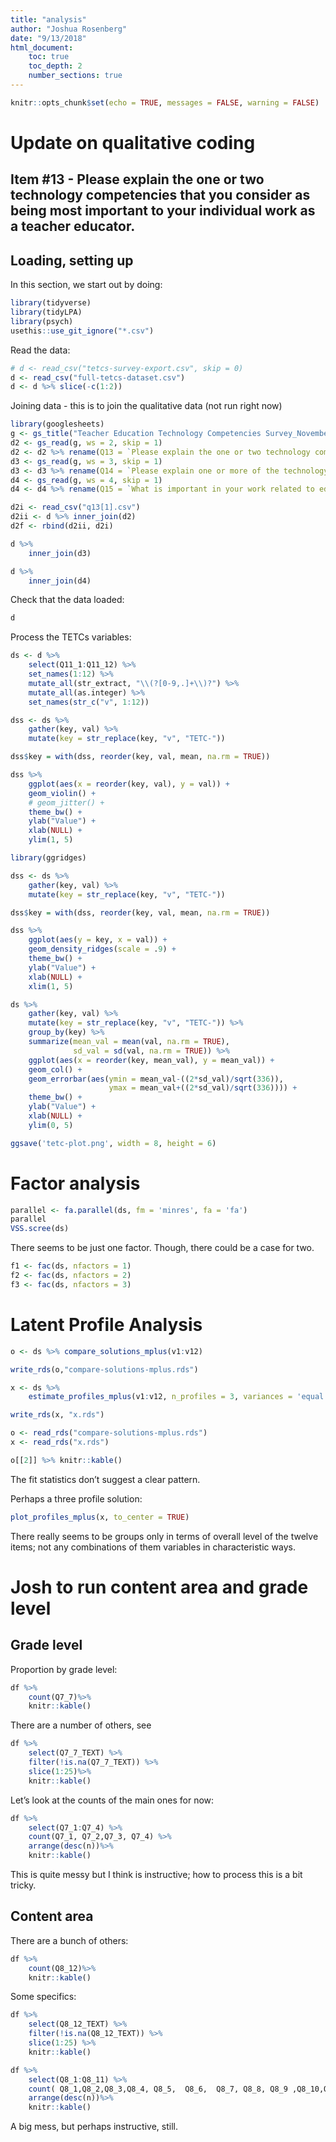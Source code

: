 ```yaml
---
title: "analysis"
author: "Joshua Rosenberg"
date: "9/13/2018"
html_document:
    toc: true
    toc_depth: 2
    number_sections: true
---
```


```r
knitr::opts_chunk$set(echo = TRUE, messages = FALSE, warning = FALSE)
```

# Update on qualitative coding

## Item #13 - Please explain the one or two technology competencies that you consider as being most important to your individual work as a teacher educator.

## Loading, setting up

In this section, we start out by doing:

```r
library(tidyverse)
library(tidyLPA)
library(psych)
usethis::use_git_ignore("*.csv")
```

Read the data:

```r
# d <- read_csv("tetcs-survey-export.csv", skip = 0)
d <- read_csv("full-tetcs-dataset.csv")
d <- d %>% slice(-c(1:2))
```

Joining data - this is to join the qualitative data (not run right now)

```r
library(googlesheets)
g <- gs_title("Teacher Education Technology Competencies Survey_November 12, 2018_20.32")
d2 <- gs_read(g, ws = 2, skip = 1)
d2 <- d2 %>% rename(Q13 = `Please explain the one or two technology competencies that you consider as being most important to your individual work as a teacher educator.`) %>% slice(-c(338:339))
d3 <- gs_read(g, ws = 3, skip = 1)
d3 <- d3 %>% rename(Q14 = `Please explain one or more of the technology competencies that you consider of low or no importance to your individual work as a teacher educator.`) %>% slice(-c(338:339))
d4 <- gs_read(g, ws = 4, skip = 1)
d4 <- d4 %>% rename(Q15 = `What is important in your work related to educational technology that is not reflected in the TETCs?`) %>% slice(-c(338:339))
```

```r
d2i <- read_csv("q13[1].csv")
d2ii <- d %>% inner_join(d2)
d2f <- rbind(d2ii, d2i)

d %>% 
    inner_join(d3)

d %>% 
    inner_join(d4) 
```

Check that the data loaded:

```r
d
```

Process the TETCs variables:

```r
ds <- d %>% 
    select(Q11_1:Q11_12) %>% 
    set_names(1:12) %>% 
    mutate_all(str_extract, "\\(?[0-9,.]+\\)?") %>% 
    mutate_all(as.integer) %>% 
    set_names(str_c("v", 1:12))
```

```r
dss <- ds %>% 
    gather(key, val) %>% 
    mutate(key = str_replace(key, "v", "TETC-"))

dss$key = with(dss, reorder(key, val, mean, na.rm = TRUE))

dss %>% 
    ggplot(aes(x = reorder(key, val), y = val)) +
    geom_violin() +
    # geom_jitter() +
    theme_bw() +
    ylab("Value") +
    xlab(NULL) +
    ylim(1, 5)
```

```r
library(ggridges)

dss <- ds %>% 
    gather(key, val) %>% 
    mutate(key = str_replace(key, "v", "TETC-"))

dss$key = with(dss, reorder(key, val, mean, na.rm = TRUE))

dss %>% 
    ggplot(aes(y = key, x = val)) +
    geom_density_ridges(scale = .9) +
    theme_bw() +
    ylab("Value") +
    xlab(NULL) +
    xlim(1, 5)
```

```r
ds %>% 
    gather(key, val) %>% 
    mutate(key = str_replace(key, "v", "TETC-")) %>% 
    group_by(key) %>% 
    summarize(mean_val = mean(val, na.rm = TRUE),
              sd_val = sd(val, na.rm = TRUE)) %>% 
    ggplot(aes(x = reorder(key, mean_val), y = mean_val)) +
    geom_col() +
    geom_errorbar(aes(ymin = mean_val-((2*sd_val)/sqrt(336)),
                      ymax = mean_val+((2*sd_val)/sqrt(336)))) +
    theme_bw() +
    ylab("Value") +
    xlab(NULL) +
    ylim(0, 5)

ggsave('tetc-plot.png', width = 8, height = 6)
```

# Factor analysis

```r
parallel <- fa.parallel(ds, fm = 'minres', fa = 'fa')
parallel
VSS.scree(ds)
```

There seems to be just one factor. Though, there could be a case for two.

```r
f1 <- fac(ds, nfactors = 1)
f2 <- fac(ds, nfactors = 2)
f3 <- fac(ds, nfactors = 3)
```

# Latent Profile Analysis

```r

o <- ds %>% compare_solutions_mplus(v1:v12)

write_rds(o,"compare-solutions-mplus.rds")

x <- ds %>% 
    estimate_profiles_mplus(v1:v12, n_profiles = 3, variances = 'equal', covariances = 'zero')

write_rds(x, "x.rds")
```

```r
o <- read_rds("compare-solutions-mplus.rds")
x <- read_rds("x.rds")

o[[2]] %>% knitr::kable()
```

The fit statistics don't suggest a clear pattern. 

Perhaps a three profile solution:

```r
plot_profiles_mplus(x, to_center = TRUE)
```

There really seems to be groups only in terms of overall level of the twelve items; not any combinations of them variables in characteristic ways.

# Josh to run content area and grade level 

## Grade level

Proportion by grade level:

```r
df %>% 
    count(Q7_7)%>% 
    knitr::kable()
```

There are a number of others, see

```r
df %>% 
    select(Q7_7_TEXT) %>% 
    filter(!is.na(Q7_7_TEXT)) %>% 
    slice(1:25)%>% 
    knitr::kable()
```

Let's look at the counts of the main ones for now:

```r
df %>% 
    select(Q7_1:Q7_4) %>% 
    count(Q7_1, Q7_2,Q7_3, Q7_4) %>% 
    arrange(desc(n))%>% 
    knitr::kable()
```

This is quite messy but I think is instructive; how to process this is a bit tricky.

## Content area

There are a bunch of others:

```r
df %>%
    count(Q8_12)%>% 
    knitr::kable()
```

Some specifics:

```r
df %>% 
    select(Q8_12_TEXT) %>% 
    filter(!is.na(Q8_12_TEXT)) %>% 
    slice(1:25) %>% 
    knitr::kable()
```

```r
df %>%
    select(Q8_1:Q8_11) %>% 
    count( Q8_1,Q8_2,Q8_3,Q8_4, Q8_5,  Q8_6,  Q8_7, Q8_8, Q8_9 ,Q8_10,Q8_11) %>% 
    arrange(desc(n))%>% 
    knitr::kable()
```

A big mess, but perhaps instructive, still.